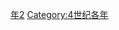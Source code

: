 {{Catnav|頁面分類|历史|歷史時代|年|4世纪各年}}
{{Commons category|362}}

[[Category:360年代|年2]]
[[Category:4世纪各年|Category:4世纪各年]]
